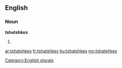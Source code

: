 ==English==

===Noun===
'''tshatshkes'''

# {{plural of|[[tshatshke]]}}

[[Category:English plurals]]

[[ar:tshatshkes]]
[[fr:tshatshkes]]
[[ku:tshatshkes]]
[[my:tshatshkes]]